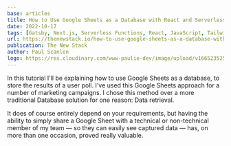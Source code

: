 ```yaml
---
base: articles
title: How to Use Google Sheets as a Database with React and Serverless Functions
date: 2022-10-17
tags: [Gatsby, Next.js, Serverless Functions, React, JavaScript, Tailwind]
url: https://thenewstack.io/how-to-use-google-sheets-as-a-database-with-react-and-ssr/
publication: The New Stack
author: Paul Scanlon
logo: https://res.cloudinary.com/www-paulie-dev/image/upload/v1665235257/paulie.dev/Logos/tns-logo_miu6qk.png
---
```


In this tutorial I'll be explaining how to use Google Sheets as a database, to store the results of a user poll. I've
used this Google Sheets approach for a number of marketing campaigns. I chose this method over a more traditional
Database solution for one reason: Data retrieval.

It does of course entirely depend on your requirements, but having the ability to simply share a Google Sheet with a
technical or non-technical member of my team — so they can easily see captured data — has, on more than one occasion,
proved really valuable.
